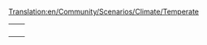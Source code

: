 [[Translation:en/Community/Scenarios/Climate/Temperate]]
{{en/Community/Scenarios/Scenarios by setting}}

{|
|-
|style="border:none;background:white"|
{{en/Italy}}

|style="border:none;background:white"|
{{en/Water and Mountains}}

|-
|style="border:none;background:white"|
{{en/Florida}}

|style="border:none;background:white"|
{{en/Kloof}}

|-
|style="border:none;background:white"|
{{en/Land of Floods}}

|style="border:none;background:white"|
{{en/Denmark}}

|-
|style="border:none;background:white"|
{{en/Europe}}

|style="border:none;background:white"|
{{en/United Kingdom}}

|}